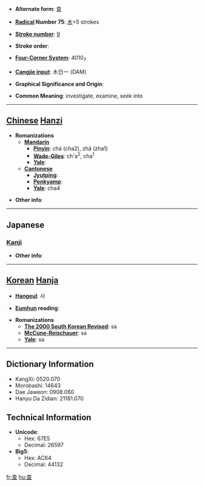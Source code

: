 * '''Alternate form''': [[査]]

* '''[[Wiktionary:Chinese radical index| Radical]] Number 75''': [[Wiktionary:Chinese radical index 木|木]]+5 strokes

* '''[[Wiktionary:Chinese total strokes index|Stroke number]]''': [[Wiktionary:Chinese total strokes index 9|9]]

* '''Stroke order''': 

* '''[[Wiktionary:Chinese four corner index|Four-Corner System]]''': 4010<sub>7</sub>

* '''[[Wiktionary:Chinese Cangjie index|Cangjie input]]''': 木日一 (DAM)

* '''Graphical Significance and Origin''': 

* '''Common Meaning''': investigate, examine, seek into

----

== [[Chinese]] [[Hanzi]] ==

* '''Romanizations'''
** '''[[Mandarin]]'''
*** '''[[Pinyin]]''': chá (cha2), zhā (zha1)
*** '''[[Wade-Giles]]''': ch'a<sup>2</sup>, cha<sup>1</sup>
*** '''[[Yale]]''': 
** '''[[Cantonese]]'''
*** '''[[Jyutping]]''':
*** '''[[Penkyamp]]''': 
*** '''[[Yale]]''': cha4

* '''Other info''': 

----

==Japanese==
===[[Kanji]]===
{{kanji|on readings=[[さ]] (sa)|kun readings=[[しらべる]] (shiraberu)}}

* '''Other info''':  

----

== [[Korean]] [[Hanja]] ==

* '''[[Hangeul]]''': 사

* '''[[Eumhun]] reading''': 

* '''Romanizations'''
** '''[[The 2000 South Korean Revised Romanization|The 2000 South Korean Revised]]''': sa
** '''[[McCune-Reischauer]]''': sa
** '''[[Yale]]''': sa

----

== Dictionary Information ==

* KangXi: 0520.070
* Morobashi: 14643
* Dae Jaweon: 0908.060
* Hanyu Da Zidian: 21181.070

== Technical Information ==

* '''Unicode''':
** Hex: 67E5
** Decimal: 26597
* '''Big5''':
** Hex: AC64
** Decimal: 44132

[[fr:查]]
[[hu:查]]